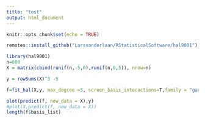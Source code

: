 ```yaml
---
title: "test"
output: html_document
---
```


```r
knitr::opts_chunk$set(echo = TRUE)
```


```r
remotes::install_github("Larsvanderlaan/RStatisticalSoftware/hal9001")

```

```r
library(hal9001)
n=600
X = matrix(cbind(runif(n,-5,0),runif(n,0,5)), nrow=n)

y = rowSums(X)^3 -5 

f=fit_hal(X,y, max_degree =3, screen_basis_interactions=T,family = "gaussian", cv_select = T,  smoothness_orders = 3, include_order_zero = F, screen_basis_main_terms =F)

plot(predict(f, new_data = X),y)
#plot(X,predict(f, new_data = X))
length(f$basis_list)
```



